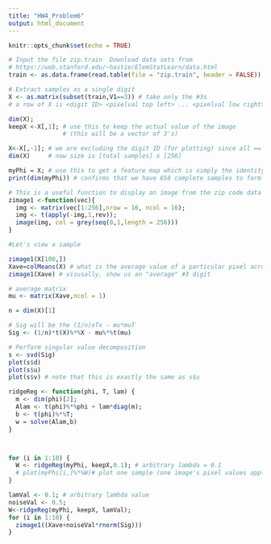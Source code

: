 ---
title: "HW4_Problem6"
output: html_document
---

```{r setup, include=FALSE}
knitr::opts_chunk$set(echo = TRUE)
```



```{r}
# Input the file zip.train  Download data sets from
# https://web.stanford.edu/~hastie/ElemStatLearn/data.html
train <- as.data.frame(read.table(file = "zip.train", header = FALSE))

# Extract samples as a single digit
X <- as.matrix(subset(train,V1==3)) # take only the #3s
# a row of X is <digit ID> <pixelval top left> ... <pixelval low right>

dim(X);
keepX <-X[,1]; # use this to keep the actual value of the image 
               # (this will be a vector of 3's)

X<-X[,-1]; # we are excluding the digit ID (for plotting) since all == 3
dim(X)     # now size is [total samples] x [256]

myPhi = X; # use this to get a feature map which is simply the identity
print(dim(myPhi)) # confirms that we have 658 complete samples to form our shit with

# This is a useful function to display an image from the zip code data set
zimage1 <-function(vec){
  img <- matrix(vec[1:256],nrow = 16, ncol = 16);
  img <- t(apply(-img,1,rev));
  image(img, col = grey(seq(0,1,length = 256)))
}

#Let's view a sample

zimage1(X[100,])
Xave=colMeans(X) # what is the average value of a particular pixel across all samples
zimage1(Xave) # visusally, show us an "average" #3 digit

# average matrix
mu <- matrix(Xave,ncol = 1)

n = dim(X)[1]

# Sig will be the (1/n)xTx - mu*muT
Sig <- (1/n)*t(X)%*%X - mu%*%t(mu)

# Perform singular value decomposition
s <- svd(Sig)
plot(s$d)
plot(s$u)
plot(s$v) # note that this is exactly the same as s$u

ridgeReg <- function(phi, T, lam) {
  m <- dim(phi)[2];
  Alam <- t(phi)%*%phi + lam*diag(m);
  b <- t(phi)%*%T;
  w = solve(Alam,b)
}



for (i in 1:10) {
  W <- ridgeReg(myPhi, keepX,0.1); # arbitrary lambda = 0.1
  # plot(myPhi[i,]%*%W)# plot one sample (one image's pixel values applied to w_lam)
}

lamVal <- 0.1; # arbitrary lambda value
noiseVal <- 0.5;
W<-ridgeReg(myPhi, keepX, lamVal);
for (i in 1:10) {
  zimage1((Xave+noiseVal*rnorm(Sig)))
}


```
